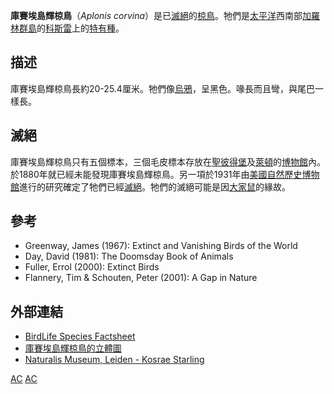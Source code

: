 {{speciesbox
| image = Aplonis corvina.jpg
| image_caption = 1831年的图像
| status = EX
| status_system = IUCN3.1
| status_ref = <ref name=IUCN>{{cite iucn|url=https://www.iucnredlist.org/details/22710496/0 |title=''Aplonis corvina'' |author=BirdLife International |author-link=BirdLife International |year=2012 |access-date=26 November 2013|ref=harv}}</ref>
| extinct = 19世纪中叶
| genus = Aplonis
| species = corvina
| authority = ([[Heinrich_von_Kittlitz|Kittlitz]], 1833)
| synonyms =
* ''Lamprothornis corvina''
* ''Aplonas corvina''
* ''Aplonis corvinus''
}}
'''庫賽埃島輝椋鳥'''（''Aplonis corvina''）是已[[滅絕|滅絕]]的[[椋鳥|椋鳥]]。牠們是[[太平洋|太平洋]]西南部[[加羅林群島|加羅林群島]]的[[科斯雷|科斯雷]]上的[[特有種|特有種]]。

== 描述 ==
庫賽埃島輝椋鳥長約20-25.4厘米。牠們像[[烏鴉|烏鴉]]，呈黑色。喙長而且彎，與尾巴一樣長。

== 滅絕 ==
庫賽埃島輝椋鳥只有五個標本，三個毛皮標本存放在[[聖彼得堡|聖彼得堡]]及[[萊頓|萊頓]]的[[博物館|博物館]]內。於1880年就已經未能發現庫賽埃島輝椋鳥。另一項於1931年由[[美國自然歷史博物館|美國自然歷史博物館]]進行的研究確定了牠們已經[[滅絕|滅絕]]。牠們的滅絕可能是因[[大家鼠|大家鼠]]的緣故。

== 參考 ==
* Greenway, James (1967): Extinct and Vanishing Birds of the World
* Day, David (1981): The Doomsday Book of Animals
* Fuller, Errol (2000): Extinct Birds
* Flannery, Tim & Schouten, Peter (2001): A Gap in Nature

== 外部連結 ==
* [http://www.birdlife.org/datazone/species/index.html?action=SpcHTMDetails.asp&sid=6736&m=0 BirdLife Species Factsheet] {{Wayback|url=http://www.birdlife.org/datazone/species/index.html?action=SpcHTMDetails.asp&sid=6736&m=0 |date=20090105145043 }}
* [https://web.archive.org/web/20110608001241/http://nlbif.eti.uva.nl/naturalis/detail?lang=uk&id=27 庫賽埃島輝椋鳥的立體圖]
* [https://web.archive.org/web/20070225041518/http://ip30.eti.uva.nl/naturalis/detail.php?lang=uk&id=27 Naturalis Museum, Leiden - Kosrae Starling]
{{Taxonbar|from=Q1065045}}

[[Category:IUCN紅色名錄絕滅物種|AC]]
[[Category:輝椋鳥屬|AC]]